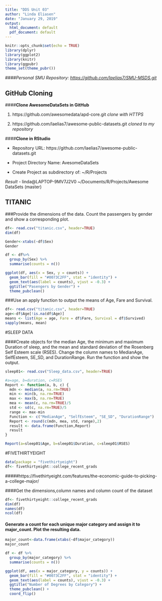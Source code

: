 ---
title: "DDS Unit 03"
author: "Linda Eliasen"
date: "January 29, 2019"
output:
  html_document: default
  pdf_document: default
---

```{r setup, include=FALSE}
knitr::opts_chunk$set(echo = TRUE)
library(dplyr)
library(ggplot2)
library(knitr)
library(ggpubr)
theme_set(theme_pubr())
```
####*Personal SMU Repository: <https://github.com/laelias7/SMU-MSDS.git>*


## GitHub Cloning

####**Clone AwesomeDataSets in GitHub**

1. https://github.com/awesomedata/apd-core.git *clone with HTTPS*

2. https://github.com/laelias7/awesome-public-datasets.git  *cloned to my repository*


####**Clone in RStudio**

- Repository URL: https://github.com/laelias7/awesome-public-datasets.git

- Project Directory Name:  AvesomeDataSets

- Create Project as subdirectory of: ~/R/Projects


*Result*
- linda@LAPTOP-9MV7J2V0  ~/Documents/R/Projects/Awesome DataSets (master)


## TITANIC

###Provide the dimensions of the data.  Count the passengers by gender and show a corresponding plot.

```{r gfile}
df<- read.csv("titanic.csv", header=TRUE)
dim(df)
```
```{r}
Gender<-xtabs(~df$Sex)
Gender
```

```{r t3}
df <- df%>%
  group_by(Sex) %>%
  summarise(counts = n())

ggplot(df, aes(x = Sex, y = counts)) +
  geom_bar(fill = "#0073C2FF", stat = "identity") +
  geom_text(aes(label = counts), vjust = -0.3) + 
  ggtitle("Pasengers by Gender") +
  theme_pubclean()
```


###Use an apply function to output the means of Age, Fare and Survival.

```{r meadt}
df<- read.csv("titanic.csv", header=TRUE)
age<-df$Age[!is.na(df$Age)]
means <- list(Age = age, Fare = df$Fare, Survival = df$Survived)
sapply(means, mean)
```



#SLEEP DATA

####Create objects for the median Age, the minimum and maximum Duration of sleep, and the mean and standard deviation of the Rosenberg Self Esteem scale (RSES).  Change the column names to MedianAge, SelfEsteem, SE_SD, and DurationRange. Run the function and show the output.


```{r sleep}
sleep01<- read.csv("Sleep_data.csv", header=TRUE)

#a=age, b=duration, c=RSES
Report <- function(a, b, c) {
  mdn <- median(a, na.rm=TRUE)
  min <- min(b, na.rm=TRUE)
  max <- max(b, na.rm=TRUE)
  mea <- mean(c, na.rm=TRUE)/5
  std <- sd(c, na.rm=TRUE)/5
  range <- max-min
  Function <- c("MedianAge", "SelfEsteem", "SE_SD", "DurationRange")
  Report <- round(c(mdn, mea, std, range),2)
  result <- data.frame(Function,Report)
  result
}

Report(a=sleep01$Age, b=sleep01$Duration, c=sleep01$RSES)
```


#FIVETHIRTYEIGHT

```{r cldta}
data(package = "fivethirtyeight")
df<- fivethirtyeight::college_recent_grads
```

#####https://fivethirtyeight.com/features/the-economic-guide-to-picking-a-college-major/


####Get the dimensions,column names and column count of the dataset
```{r dfive}
df<- fivethirtyeight::college_recent_grads
dim(df)
names(df)
ncol(df)
```

#### Generate a count for each unique major category and assign it to major_count.  Plot the resulting data.

```{r m}
major_count<-data.frame(xtabs(~df$major_category))
major_count
```

```{r}
df <- df %>%
  group_by(major_category) %>%
  summarise(counts = n())

ggplot(df, aes(x = major_category, y = counts)) +
  geom_bar(fill = "#0073C2FF", stat = "identity") +
  geom_text(aes(label = counts), vjust = -0.3) +
  ggtitle("Number of Degrees by Category") +
  theme_pubclean() +
  coord_flip()
```